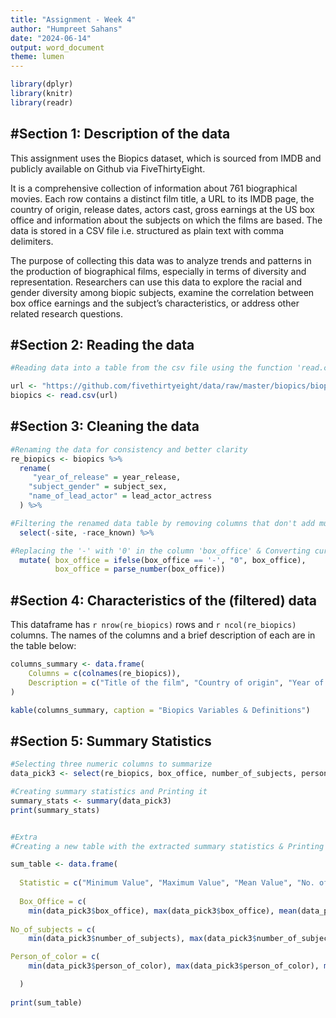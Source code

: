 ---
title: "Assignment - Week 4"
author: "Humpreet Sahans"
date: "2024-06-14"
output: word_document
theme: lumen
---

```{r setup, include=FALSE}

library(dplyr)
library(knitr)
library(readr)
```

#Section 1: Description of the data
-----------------------------------------------------------------------------------------

This assignment uses the Biopics dataset, which is sourced from IMDB and publicly available on Github via FiveThirtyEight.

It is a comprehensive collection of information about 761 biographical movies. Each row contains a distinct film title, a URL to its IMDB page, the country of origin, release dates, actors cast, gross earnings at the US box office and information about the subjects on which the films are based. The data is stored in a CSV file i.e. structured as plain text with comma delimiters.

The purpose of collecting this data was to analyze trends and patterns in the production of biographical films, especially in terms of diversity and representation. Researchers can use this data to explore the racial and gender diversity among biopic subjects, examine the correlation between box office earnings and the subject's characteristics, or address other related research questions.

#Section 2: Reading the data
-----------------------------------------------------------------------------------------
```{r, echo = TRUE}

#Reading data into a table from the csv file using the function 'read.csv'. This is a base R function that is used to read comma-separated values. There were no empty rows in our dataset and all 761 entries were read.

url <- "https://github.com/fivethirtyeight/data/raw/master/biopics/biopics.csv"
biopics <- read.csv(url)

```

#Section 3: Cleaning the data
-----------------------------------------------------------------------------------------
```{r, echo = TRUE}

#Renaming the data for consistency and better clarity
re_biopics <- biopics %>%
  rename(
     "year_of_release" = year_release,
    "subject_gender" = subject_sex,
    "name_of_lead_actor" = lead_actor_actress
  ) %>%

#Filtering the renamed data table by removing columns that don't add much value
  select(-site, -race_known) %>%

#Replacing the '-' with '0' in the column 'box_office' & Converting currency data to numeric values by removing alphabets; the values are in Millions
  mutate( box_office = ifelse(box_office == '-', "0", box_office),
          box_office = parse_number(box_office))

```

#Section 4: Characteristics of the (filtered) data
-----------------------------------------------------------------------------------------
This dataframe has `r nrow(re_biopics)` rows and `r ncol(re_biopics)` columns. The names of the columns and a brief description of each are in the table below:

```{r, echo = TRUE, results = TRUE}

columns_summary <- data.frame(
    Columns = c(colnames(re_biopics)),
    Description = c("Title of the film", "Country of origin", "Year of release", "Gross earnings at U.S. box office", "Director of the film", "Number of subjects featured in the film", "Actual name of the featured subject", "The Occupation or reason for the recognition of the subject","Race of the subject", "Dummy variable that indicates person of color", "Gender of the subject", "Name of the lead actor or actress who played the subject")
)

kable(columns_summary, caption = "Biopics Variables & Definitions")

```

#Section 5: Summary Statistics
-----------------------------------------------------------------------------------------
```{r, echo = TRUE, include = TRUE}

#Selecting three numeric columns to summarize
data_pick3 <- select(re_biopics, box_office, number_of_subjects, person_of_color)

#Creating summary statistics and Printing it
summary_stats <- summary(data_pick3)
print(summary_stats)


#Extra
#Creating a new table with the extracted summary statistics & Printing it

sum_table <- data.frame(
  
  Statistic = c("Minimum Value", "Maximum Value", "Mean Value", "No. of Missing Values"),
  
  Box_Office = c(
    min(data_pick3$box_office), max(data_pick3$box_office), mean(data_pick3$box_office), sum(is.na(data_pick3$box_office))),
  
No_of_subjects = c(
    min(data_pick3$number_of_subjects), max(data_pick3$number_of_subjects), mean(data_pick3$number_of_subjects), sum(is.na(data_pick3$number_of_subjects))),

Person_of_color = c(
    min(data_pick3$person_of_color), max(data_pick3$person_of_color), mean(data_pick3$person_of_color), sum(is.na(data_pick3$person_of_color)))

  )
  
print(sum_table)

```



